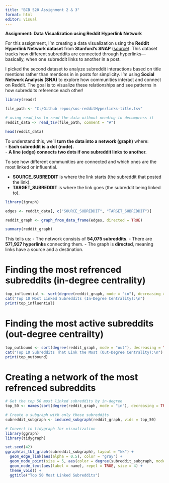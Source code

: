 ```yaml
---
title: "BCB 520 Assignment 2 & 3"
format: html
editor: visual
---
```


**Assignment: Data Visualization using Reddit Hyperlink Network**

For this assignment, I’m creating a data visualization using the **Reddit Hyperlink Network dataset** from **Stanford’s SNAP** ([source](https://snap.stanford.edu/data/soc-RedditHyperlinks.html)). This dataset tracks how different subreddits are connected through hyperlinks—basically, when one subreddit links to another in a post.

I picked the second dataset to analyze subreddit interactions based on title mentions rather than mentions in in posts for simplicity. I'm using **Social Network Analysis (SNA)** to explore how communities interact and connect on Reddit. The goal is to visualize these relationships and see patterns in how subreddits reference each other!

```r
library(readr)

file_path <- "C:/Github repos/soc-redditHyperlinks-title.tsv"

# using read_tsv to read the data without needing to decompress it
reddit_data <- read_tsv(file_path, comment = "#")

head(reddit_data)

```

To understand this, we’ll **turn the data into a network (graph)** where:\
- **Each subreddit is a dot (node).**\
- **A line (edge) connects two dots if one subreddit links to another.**

To see how different communities are connected and which ones are the most linked or influential.

-   **SOURCE_SUBREDDIT** is where the link starts (the subreddit that posted the link).\
-   **TARGET_SUBREDDIT** is where the link goes (the subreddit being linked to).

```r
library(igraph)

edges <- reddit_data[, c("SOURCE_SUBREDDIT", "TARGET_SUBREDDIT")]

reddit_graph <- graph_from_data_frame(edges, directed = TRUE)

summary(reddit_graph)
```

This tells us: - The network consists of **54,075 subreddits**. - There are **571,927 hyperlinks** connecting them. - The graph is **directed**, meaning links have a source and a destination.

# Finding the most refrenced subreddits (in-degree centrality)

```r
top_influential <- sort(degree(reddit_graph, mode = "in"), decreasing = TRUE)[1:10]
cat("Top 10 Most Linked Subreddits (In-Degree Centrality):\n")
print(top_influential)

```

# Finding the most active subreddits (out-degree centrailty)

```r
top_outbound <- sort(degree(reddit_graph, mode = "out"), decreasing = TRUE)[1:10]
cat("Top 10 Subreddits That Link the Most (Out-Degree Centrality):\n")
print(top_outbound)

```

# Creating a network of the most refrenced subreddits

```r
# Get the top 50 most linked subreddits by in-degree
top_50 <- names(sort(degree(reddit_graph, mode = "in"), decreasing = TRUE))[1:50]

# Create a subgraph with only those subreddits
subreddit_subgraph <- induced_subgraph(reddit_graph, vids = top_50)

# Convert to tidygraph for visualization
library(ggraph)
library(tidygraph)

set.seed(42)
ggraph(as_tbl_graph(subreddit_subgraph), layout = "kk") + 
  geom_edge_link(aes(alpha = 0.5), color = "gray") +
  geom_node_point(size = 5, aes(color = degree(subreddit_subgraph, mode = "in"))) +
  geom_node_text(aes(label = name), repel = TRUE, size = 4) +
  theme_void() +
  ggtitle("Top 50 Most Linked Subreddits")

```
